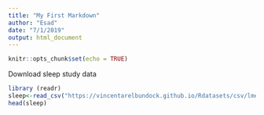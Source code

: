 ```yaml
---
title: "My First Markdown"
author: "Esad"
date: "7/1/2019"
output: html_document
---
```



```r
knitr::opts_chunk$set(echo = TRUE)
```


Download sleep study data
```r
library (readr)
sleep<-read_csv("https://vincentarelbundock.github.io/Rdatasets/csv/lme4/sleepstudy.csv")
head(sleep)
```
